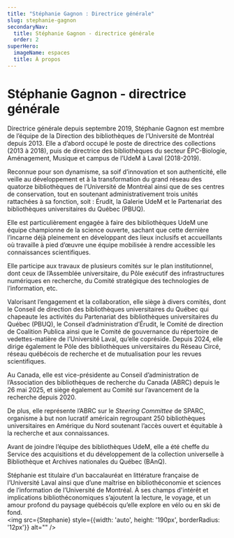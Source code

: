 ```yaml
---
title: "Stéphanie Gagnon : Directrice générale"
slug: stephanie-gagnon
secondaryNav:
  title: Stéphanie Gagnon - directrice générale
  order: 2
superHero:
  imageName: espaces
  title: À propos
---
```



# Stéphanie Gagnon - directrice générale

<Grid container spacing='1.5rem'>
  <Grid size={{ xs: 12, lg: 7 }}>
Directrice générale depuis septembre 2019, Stéphanie Gagnon est membre de l’équipe de la Direction des bibliothèques de l’Université de Montréal depuis 2013. Elle a d’abord occupé le poste de directrice des collections (2013 à 2018), puis de directrice des bibliothèques du secteur ÉPC-Biologie, Aménagement, Musique et campus de l’UdeM à Laval (2018-2019).

Reconnue pour son dynamisme, sa soif d’innovation et son authenticité, elle veille au développement et à la transformation du grand réseau des quatorze bibliothèques de l’Université de Montréal ainsi que de ses centres de conservation, tout en soutenant administrativement trois unités rattachées à sa fonction, soit : Érudit, la Galerie UdeM et le Partenariat des bibliothèques universitaires du Québec (PBUQ). 

Elle est particulièrement engagée à faire des bibliothèques UdeM une équipe championne de la science ouverte, sachant que cette dernière l’incarne déjà pleinement en développant des lieux inclusifs et accueillants où travaille à pied d’œuvre une équipe mobilisée à rendre accessible les connaissances scientifiques. 

Elle participe aux travaux de plusieurs comités sur le plan institutionnel, dont ceux de l’Assemblée universitaire, du Pôle exécutif des infrastructures numériques en recherche, du Comité stratégique des technologies de l’information, etc. 

Valorisant l’engagement et la collaboration, elle siège à divers comités, dont le Conseil de direction des bibliothèques universitaires du Québec qui chapeaute les activités du Partenariat des bibliothèques universitaires du Québec (PBUQ), le Conseil d’administration d’Érudit, le Comité de direction de Coalition Publica ainsi que le Comité de gouvernance du répertoire de vedettes-matière de l’Université Laval, qu’elle copréside. Depuis 2024, elle dirige également le Pôle des bibliothèques universitaires du Réseau Circé, réseau québécois de recherche et de mutualisation pour les revues scientifiques.

Au Canada, elle est vice-présidente au Conseil d’administration de l’Association des bibliothèques de recherche du Canada (ABRC) depuis le 26 mai 2025, et siège également au Comité sur l’avancement de la recherche depuis 2020.  

De plus, elle représente l’ABRC sur le *Steering Committee* de SPARC, organisme à but non lucratif américain regroupant 250 bibliothèques universitaires en Amérique du Nord soutenant l’accès ouvert et équitable à la recherche et aux connaissances.

Avant de joindre l’équipe des bibliothèques UdeM, elle a été cheffe du Service des acquisitions et du développement de la collection universelle à Bibliothèque et Archives nationales du Québec (BAnQ).

Stéphanie est titulaire d’un baccalauréat en littérature française de l’Université Laval ainsi que d’une maîtrise en bibliothéconomie et sciences de l’information de l’Université de Montréal. À ses champs d'intérêt et implications bibliothéconomiques s’ajoutent la lecture, le voyage, et un amour profond du paysage québécois qu’elle explore en vélo ou en ski de fond.  
  </Grid> 
  <Grid> 
    <img src={Stephanie} style={{width: 'auto', height: '190px', borderRadius: '12px'}} alt="" />
  </Grid> 
</Grid> 
